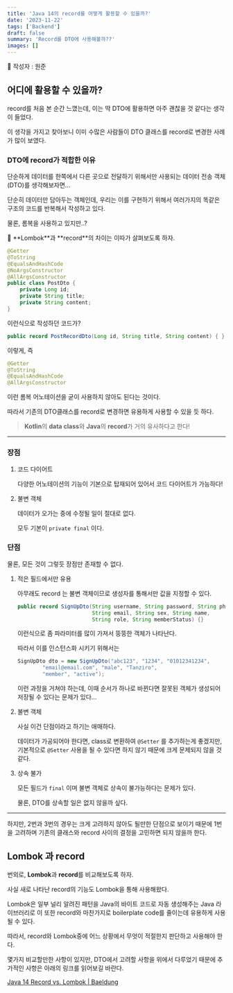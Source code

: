 ```yaml
---
title: 'Java 14의 record를 어떻게 활용할 수 있을까?'
date: '2023-11-22'
tags: ['Backend']
draft: false
summary: 'Record를 DTO에 사용해볼까??'
images: []
---
```


🦡 작성자 : 원준

## 어디에 활용할 수 있을까?

record를 처음 본 순간 느꼈는데, 이는 딱 DTO에 활용하면 아주 괜찮을 것 같다는 생각이 들었다.

이 생각을 가지고 찾아보니 이미 수많은 사람들이 DTO 클래스를 record로 변경한 사례가 많이 보였다.

### DTO에 record가 적합한 이유

단순하게 데이터를 한쪽에서 다른 곳으로 전달하기 위해서만 사용되는 데이터 전송 객체(DTO)를 생각해보자면…

단순히 데이터만 담아두는 객체인데, 우리는 이를 구현하기 위해서 여러가지의 똑같은 구조의 코드를 반복해서 작성하고 있다.

물론, 롬복을 사용하고 있지만..?

<aside>
🤔 **Lombok**과 **record**의 차이는 이따가 살펴보도록 하자.

</aside>

```java
@Getter
@ToString
@EqualsAndHashCode
@NoArgsConstructor
@AllArgsConstructor
public class PostDto {
    private Long id;
    private String title;
    private String content;
}
```

이런식으로 작성하던 코드가?

```java
public record PostRecordDto(Long id, String title, String content) { }
```

이렇게, 즉

```java
@Getter
@ToString
@EqualsAndHashCode
@AllArgsConstructor
```

이런 롬복 어노테이션을 굳이 사용하지 않아도 된다는 것이다.

따라서 기존의 DTO클래스를 record로 변경하면 유용하게 사용할 수 있을 듯 하다.

> **Kotlin**의 **data class**와 **Java**의 **record**가 거의 유사하다고 한다!

---

### 장점

1. 코드 다이어트

   다양한 어노테이션의 기능이 기본으로 탑재되어 있어서 코드 다이어트가 가능하다!

2. 불변 객체

   데이터가 오가는 중에 수정될 일이 절대로 없다.

   모두 기본이 `private final` 이다.

### 단점

물론, 모든 것이 그렇듯 장점만 존재할 수 없다.

1. 적은 필드에서만 유용

   아무래도 record 는 불변 객체이므로 생성자를 통해서만 값을 지정할 수 있다.

   ```java
   public record SignUpDto(String username, String password, String phone,
                           String email, String sex, String name,
                           String role, String memberStatus) {}
   ```

   이런식으로 좀 파라미터를 많이 가져서 뚱뚱한 객체가 나타난다.

   따라서 이를 인스턴스화 시키기 위해서는

   ```java
   SignUpDto dto = new SignUpDto("abc123", "1234", "01012341234",
           "email@email.com", "male", "Tanziro",
           "member", "active");
   ```

   이런 과정을 거쳐야 하는데, 이때 순서가 하나로 바뀐다면 잘못된 객체가 생성되어 저장될 수 있다는 문제가 있다…

2. 불변 객체

   사실 이건 단점이라고 하기는 애매하다.

   데이터가 가공되어야 한다면, class로 변환하여 `@Setter` 를 추가하는게 좋겠지만, 기본적으로 `@Setter` 사용을 될 수 있다면 하지 않기 때문에 크게 문제되지 않을 것 같다.

3. 상속 불가

   모든 필드가 `final` 이며 불변 객체로 상속이 불가능하다는 문제가 있다.

   물론, DTO를 상속할 일은 없지 않을까 싶다.

---

하지만, 2번과 3번의 경우는 크게 고려하지 않아도 될만한 단점으로 보이기 때문에 1번을 고려하며 기존의 클래스와 record 사이의 결정을 고민하면 되지 않을까 한다.

## Lombok 과 record

번외로, **Lombok**과 **record**를 비교해보도록 하자.

사실 새로 나타난 record의 기능도 Lombok을 통해 사용해왔다.

Lombok은 일부 널리 알려진 패턴을 Java의 바이트 코드로 자동 생성해주는 Java 라이브러리로 이 또한 record와 마찬가지로 boilerplate code를 줄이는데 유용하게 사용될 수 있다.

따라서, record와 Lombok중에 어느 상황에서 무엇이 적절한지 판단하고 사용해야 한다.

몇가지 비교할만한 사항이 있지만, DTO에서 고려할 사항을 위에서 다루었기 때문에 추가적인 사항은 아래의 링크를 읽어보길 바란다.

[Java 14 Record vs. Lombok | Baeldung](https://www.baeldung.com/java-record-vs-lombok)
